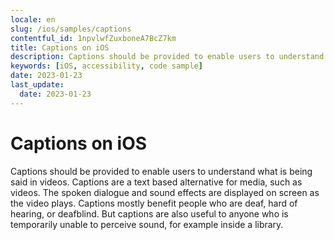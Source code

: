 ```yaml
---
locale: en
slug: /ios/samples/captions
contentful_id: 1npvlwfZuxboneA7BcZ7km
title: Captions on iOS
description: Captions should be provided to enable users to understand what is being said in videos.
keywords: [iOS, accessibility, code sample]
date: 2023-01-23
last_update:
  date: 2023-01-23
---
```


# Captions on iOS

Captions should be provided to enable users to understand what is being said in videos. Captions are a text based alternative for media, such as videos. The spoken dialogue and sound effects are displayed on screen as the video plays. Captions mostly benefit people who are deaf, hard of hearing, or deafblind. But captions are also useful to anyone who is temporarily unable to perceive sound, for example inside a library.

<CodeSample id="media-captions" platform="ios" locale="en"/>
